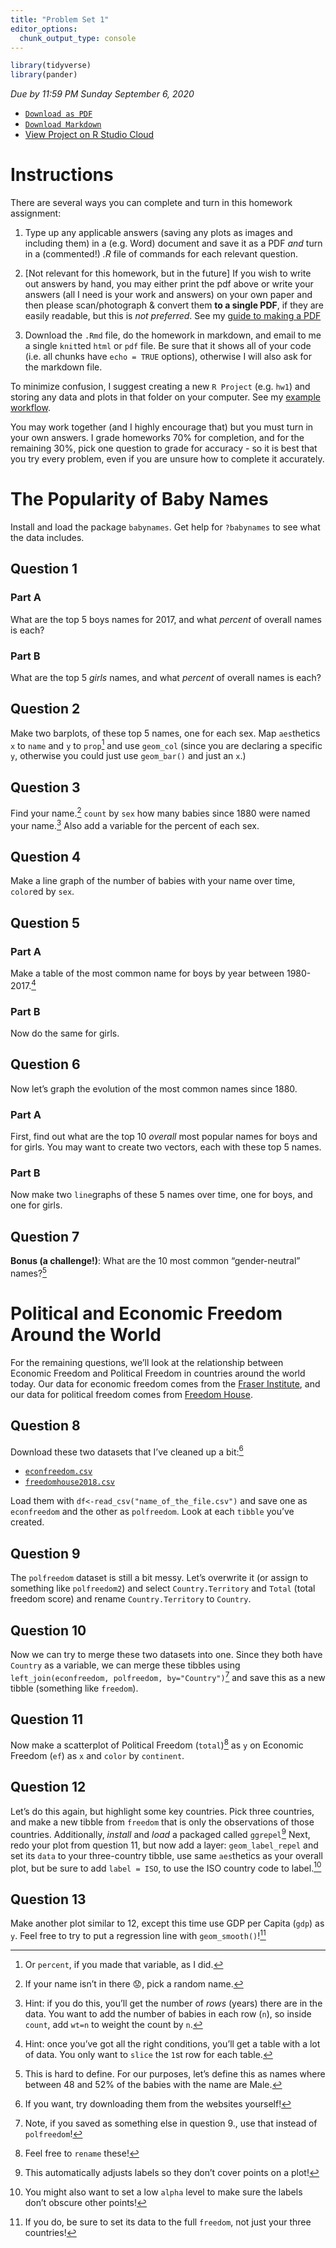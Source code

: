 ```yaml
---
title: "Problem Set 1"
editor_options: 
  chunk_output_type: console
---
```


```r
library(tidyverse)
library(pander)
```

*Due by 11:59 PM Sunday September 6, 2020*

- [<i class="fas fa-file-pdf"></i> `Download as PDF`](/assignments/01-problem-set-pdf.pdf)
- [<i class="fab fa-markdown"></i> `Download Markdown`](/assignments/01-problem-set.Rmd)
- [<i class="fas fa-cloud"></i> View Project on R Studio Cloud](https://rstudio.cloud/spaces/83147/project/1569521)

<!--**ANSWERS:**

- [<i class="fas fa-file-pdf"></i> `html`](/assignments/01-problem-set-answers.html)
- [<i class="fab fa-markdown"></i> `Markdown`](/assignments/01-problem-set-answers.Rmd)
- [<i class="fas fa-registered"></i> `R Script`](/assignments/01-problem-set-answers.R) -->

# Instructions

There are several ways you can complete and turn in this homework assignment:

1. Type up any applicable answers (saving any plots as images and including them) in a (e.g. Word) document and save it as a PDF *and* turn in a (commented!) *.R* file of commands for each relevant question. 

2. [Not relevant for this homework, but in the future] If you wish to write out answers by hand, you may either print the <i class="fas fa-file-pdf"></i> pdf above or write your answers (all I need is your work and answers) on your own paper and then please scan/photograph & convert them **to a single PDF**, if they are easily readable, but this is *not preferred*. See my [guide to making a PDF](/reference/#how-to-make-a-pdf-for-submitting-assignments)

3. Download the <i class="fab fa-markdown"></i> `.Rmd` file, do the homework in markdown, and email to me a single `knit`ted `html` or `pdf` file. Be sure that it shows all of your code (i.e. all chunks have `echo = TRUE` options), otherwise I will also ask for the markdown file.

To minimize confusion, I suggest creating a new `R Project` (e.g. `hw1`) and storing any data and plots in that folder on your computer. See my [example workflow](https://github.com/ryansafner/workflow).

You may work together (and I highly encourage that) but you must turn in your own answers. I grade homeworks 70% for completion, and for the remaining 30%, pick one question to grade for accuracy - so it is best that you try every problem, even if you are unsure how to complete it accurately.

# The Popularity of Baby Names

Install and load the package `babynames`. Get help for `?babynames` to see what the data includes.

## Question 1 
### Part A
What are the top 5 boys names for 2017, and what *percent* of overall names is each?

### Part B
What are the top 5 *girls* names, and what *percent* of overall names is each?

## Question 2
Make two barplots, of these top 5 names, one for each sex. Map `aes`thetics `x` to `name` and `y` to `prop`^[Or `percent`, if you made that variable, as I did.] and use `geom_col` (since you are declaring a specific `y`, otherwise you could just use `geom_bar()` and just an `x`.)

## Question 3
Find your name.^[If your name isn't in there 😟, pick a random name.] `count` by `sex` how many babies since 1880 were named your name.^[Hint: if you do this, you'll get the number of *rows* (years) there are in the data. You want to add the number of babies in each row (`n`), so inside `count`, add `wt=n` to weight the count by `n`.] Also add a variable for the percent of each sex.

## Question 4
Make a line graph of the number of babies with your name over time, `color`ed by `sex`.


## Question 5
### Part A
Make a table of the most common name for boys by year between 1980-2017.^[Hint: once you've got all the right conditions, you'll get a table with a lot of data. You only want to `slice` the `1`st row for each table.]

### Part B
Now do the same for girls.

## Question 6
Now let's graph the evolution of the most common names since 1880.

### Part A
First, find out what are the top 10 *overall* most popular names for boys and for girls. You may want to create two vectors, each with these top 5 names.

### Part B
Now make two `line`graphs of these 5 names over time, one for boys, and one for girls.

## Question 7
**Bonus (a challenge!)**: What are the 10 most common "gender-neutral" names?^[This is hard to define. For our purposes, let's define this as names where between 48 and 52% of the babies with the name are Male.]

# Political and Economic Freedom Around the World

For the remaining questions, we'll look at the relationship between Economic Freedom and Political Freedom in countries around the world today. Our data for economic freedom comes from the [Fraser Institute](https://www.fraserinstitute.org/economic-freedom/dataset?geozone=world&year=2016&page=dataset), and our data for political freedom comes from [Freedom House](https://freedomhouse.org/content/freedom-world-data-and-resources). 

## Question 8 
Download these two datasets that I've cleaned up a bit:^[If you want, try downloading them from the websites yourself!]

- [<i class="fas fa-table"></i> `econfreedom.csv`](http://metricsf20.classes.ryansafner.com/data/econfreedom.csv)
- [<i class="fas fa-table"></i> `freedomhouse2018.csv`](http://metricsf20.classes.ryansafner.com/data/freedomhouse2018.csv)

Load them with `df<-read_csv("name_of_the_file.csv")` and save one as `econfreedom` and the other as `polfreedom`. Look at each `tibble` you've created.

## Question 9
The `polfreedom` dataset is still a bit messy. Let's overwrite it (or assign to something like `polfreedom2`) and select `Country.Territory` and `Total` (total freedom score) and rename `Country.Territory` to `Country`. 

## Question 10
Now we can try to merge these two datasets into one. Since they both have `Country` as a variable, we can merge these tibbles using `left_join(econfreedom, polfreedom, by="Country")`^[Note, if you saved as something else in question 9., use that instead of `polfreedom`!] and save this as a new tibble (something like `freedom`). 

## Question 11
Now make a scatterplot of Political Freedom (`total`)^[Feel free to `rename` these!] as `y` on Economic Freedom (`ef`) as `x` and `color` by `continent`.

## Question 12
Let's do this again, but highlight some key countries. Pick three countries, and make a new tibble from `freedom` that is only the observations of those countries. Additionally, *install* and *load* a packaged called `ggrepel`^[This automatically adjusts labels so they don't cover points on a plot!] Next, redo your plot from question 11, but now add a layer: `geom_label_repel` and set its `data` to your three-country tibble, use same `aes`thetics as your overall plot, but be sure to add `label = ISO`, to use the ISO country code to label.^[You might also want to set a low `alpha` level to make sure the labels don't obscure other points!]

## Question 13
Make another plot similar to 12, except this time use GDP per Capita (`gdp`) as `y`. Feel free to try to put a regression line with `geom_smooth()`!^[If you do, be sure to set its data to the full `freedom`, not just your three countries!]